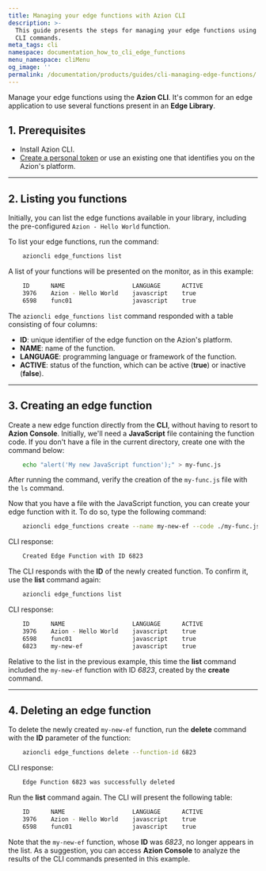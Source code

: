 ```yaml
---
title: Managing your edge functions with Azion CLI
description: >-
  This guide presents the steps for managing your edge functions using the Azion
  CLI commands.
meta_tags: cli
namespace: documentation_how_to_cli_edge_functions
menu_namespace: cliMenu
og_image: ''
permalink: /documentation/products/guides/cli-managing-edge-functions/
---
```


Manage your edge functions using the **Azion CLI**. It's common for an edge application to use several functions present in an **Edge Library**.


## 1. Prerequisites

- Install Azion CLI.
- [Create a personal token](/en/documentation/products/accounts/personal-tokens/) or use an existing one that identifies you on the Azion's platform.

---

## 2. Listing you functions 

Initially, you can list the edge functions available in your library, including the pre-configured `Azion - Hello World` function.

To list your edge functions, run the command:

```bash
    azioncli edge_functions list
```

A list of your functions will be presented on the monitor, as in this example:

```bash
    ID      NAME                   LANGUAGE      ACTIVE
    3976    Azion - Hello World    javascript    true
    6598    func01                 javascript    true
```

The `azioncli edge_functions list` command responded with a table consisting of four columns:

- **ID**: unique identifier of the edge function on the Azion's platform.
- **NAME**: name of the function.
- **LANGUAGE**: programming language or framework of the function.
- **ACTIVE**: status of the function, which can be active (**true**) or inactive (**false**).

---

## 3. Creating an edge function

Create a new edge function directly from the **CLI**, without having to resort to **Azion Console**. Initially, we'll need a **JavaScript** file containing the function code. If you don't have a file in the current directory, create one with the command below:

```bash
    echo "alert('My new JavaScript function');" > my-func.js
```

After running the command, verify the creation of the `my-func.js` file with the `ls` command.

Now that you have a file with the JavaScript function, you can create your edge function with it. To do so, type the following command:

```bash
    azioncli edge_functions create --name my-new-ef --code ./my-func.js --active true
```

CLI response:

```bash
    Created Edge Function with ID 6823
```

The CLI responds with the **ID** of the newly created function. To confirm it, use the **list** command again:

```bash
    azioncli edge_functions list
```

CLI response:

```bash
    ID      NAME                   LANGUAGE      ACTIVE
    3976    Azion - Hello World    javascript    true
    6598    func01                 javascript    true
    6823    my-new-ef              javascript    true
```

Relative to the list in the previous example, this time the **list** command included the `my-new-ef` function with ID *6823*, created by the **create** command.

---

## 4. Deleting an edge function

To delete the newly created `my-new-ef` function, run the **delete** command with the **ID** parameter of the function:

```bash
    azioncli edge_functions delete --function-id 6823
```

CLI response:

```bash
    Edge Function 6823 was successfully deleted
```

Run the **list** command again. The CLI will present the following table:

```bash
    ID      NAME                   LANGUAGE      ACTIVE
    3976    Azion - Hello World    javascript    true
    6598    func01                 javascript    true
```

Note that the `my-new-ef` function, whose **ID** was *6823*, no longer appears in the list. As a suggestion, you can access **Azion Console** to analyze the results of the CLI commands presented in this example.





